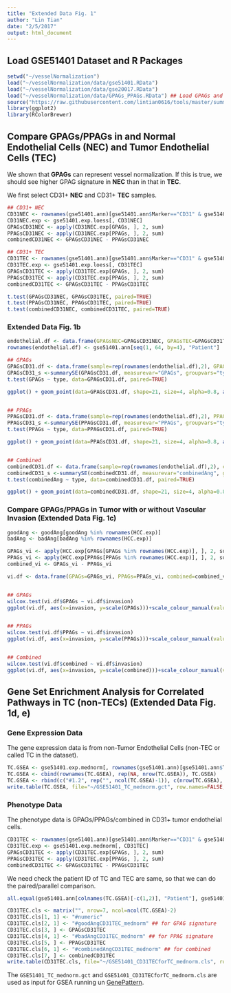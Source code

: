 ```yaml
---
title: "Extended Data Fig. 1"
author: "Lin Tian"
date: "2/5/2017"
output: html_document
---
```


## Load GSE51401 Dataset and R Packages

```r
setwd("~/vesselNormalization")
load("~/vesselNormalization/data/gse51401.RData")
load("~/vesselNormalization/data/gse20017.RData")
load("~/vesselNormalization/data/GPAGs_PPAGs.RData") ## Load GPAGs and PPAGs
source("https://raw.githubusercontent.com/lintian0616/tools/master/summarySE.R") ## Custom code for plotting error bars
library(ggplot2)
library(RColorBrewer)
```

## Compare GPAGs/PPAGs in and Normal Endothelial Cells (NEC) and Tumor Endothelial Cells (TEC)

We shown that **GPAGs** can represent vessel normalization. If this is true, we should see higher GPAG signature in **NEC** than in that in **TEC**.

We first select CD31+ **NEC** and CD31+ **TEC** samples.

```r
## CD31+ NEC
CD31NEC <- rownames(gse51401.ann)[gse51401.ann$Marker=="CD31" & gse51401.ann$Type=="NEC"]
CD31NEC.exp <- gse51401.exp.loess[, CD31NEC]
GPAGsCD31NEC <- apply(CD31NEC.exp[GPAGs, ], 2, sum)
PPAGsCD31NEC <- apply(CD31NEC.exp[PPAGs, ], 2, sum)
combinedCD31NEC <- GPAGsCD31NEC - PPAGsCD31NEC

## CD31+ TEC
CD31TEC <- rownames(gse51401.ann)[gse51401.ann$Marker=="CD31" & gse51401.ann$Type=="TEC"]
CD31TEC.exp <- gse51401.exp.loess[, CD31TEC]
GPAGsCD31TEC <- apply(CD31TEC.exp[GPAGs, ], 2, sum)
PPAGsCD31TEC <- apply(CD31TEC.exp[PPAGs, ], 2, sum)
combinedCD31TEC <- GPAGsCD31TEC - PPAGsCD31TEC

t.test(GPAGsCD31NEC, GPAGsCD31TEC, paired=TRUE)
t.test(PPAGsCD31NEC, PPAGsCD31TEC, paired=TRUE)
t.test(combinedCD31NEC, combinedCD31TEC, paired=TRUE)
```

### Extended Data Fig. 1b

```r
endothelial.df <- data.frame(GPAGsNEC=GPAGsCD31NEC, GPAGsTEC=GPAGsCD31TEC, PPAGsNEC=PPAGsCD31NEC, PPAGsTEC=PPAGsCD31TEC)
rownames(endothelial.df) <- gse51401.ann[seq(1, 64, by=4), "Patient"]

## GPAGs
GPAGsCD31.df <- data.frame(sample=rep(rownames(endothelial.df),2), GPAGs=c(endothelial.df$GPAGsNEC, endothelial.df$GPAGsTEC), type=c(rep("CD31+NEC", 16), rep("CD31+TEC", 16)), CD31ID=rep(seq(1,16),2))
GPAGsCD31_s <-summarySE(GPAGsCD31.df, measurevar="GPAGs", groupvars="type")
t.test(GPAGs ~ type, data=GPAGsCD31.df, paired=TRUE)

ggplot() + geom_point(data=GPAGsCD31.df, shape=21, size=4, alpha=0.8, aes(x=type, y=GPAGs, fill=sample)) + scale_fill_manual(values=c("#0a8a4b", "#b2e3f7", "#f6ec13", "#ed1f24", "#3953a4", "#f498c0", "#a53f97", "#af2824", "#d1d3d4", "#231f20", "#69bd45", "#fbb065", "#6479a2", "#925e1c", "#281d7b", "#4c5751")) + geom_line(data=GPAGsCD31.df, aes(x=type, y=GPAGs, colour=sample, group=sample)) + scale_colour_manual(values=c("#0a8a4b", "#b2e3f7", "#f6ec13", "#ed1f24", "#3953a4", "#f498c0", "#a53f97", "#af2824", "#d1d3d4", "#231f20", "#69bd45", "#fbb065", "#6479a2", "#925e1c", "#281d7b", "#4c5751")) + geom_errorbar(data=GPAGsCD31_s, aes(x=type, y=GPAGs, ymin=GPAGs-se, ymax=GPAGs+se), width=0.32)+ geom_boxplot(data=GPAGsCD31_s, aes(x=type, y=GPAGs), width=0.68, fill=NA) + scale_y_continuous(breaks=seq(300, 340, by=10), limits=c(290, 340))+theme_bw()+theme(axis.title.x = element_blank(), panel.grid.major=element_blank(), panel.grid.minor=element_blank(), panel.border=element_blank(), axis.line.x=element_line(colour="black"), axis.line.y=element_line(colour="black"))+coord_fixed(ratio=0.072)


## PPAGs
PPAGsCD31.df <- data.frame(sample=rep(rownames(endothelial.df),2), PPAGs=c(endothelial.df$PPAGsNEC, endothelial.df$PPAGsTEC), type=c(rep("CD31+NEC", 16), rep("CD31+TEC", 16)), CD31ID=rep(seq(1,16),2))
PPAGsCD31_s <-summarySE(PPAGsCD31.df, measurevar="PPAGs", groupvars="type")
t.test(PPAGs ~ type, data=PPAGsCD31.df, paired=TRUE)

ggplot() + geom_point(data=PPAGsCD31.df, shape=21, size=4, alpha=0.8, aes(x=type, y=PPAGs, fill=sample)) + scale_fill_manual(values=c("#0a8a4b", "#b2e3f7", "#f6ec13", "#ed1f24", "#3953a4", "#f498c0", "#a53f97", "#af2824", "#d1d3d4", "#231f20", "#69bd45", "#fbb065", "#6479a2", "#925e1c", "#281d7b", "#4c5751")) + geom_line(data=PPAGsCD31.df, aes(x=type, y=PPAGs, colour=sample, group=sample)) + scale_colour_manual(values=c("#0a8a4b", "#b2e3f7", "#f6ec13", "#ed1f24", "#3953a4", "#f498c0", "#a53f97", "#af2824", "#d1d3d4", "#231f20", "#69bd45", "#fbb065", "#6479a2", "#925e1c", "#281d7b", "#4c5751")) + geom_errorbar(data=PPAGsCD31_s, aes(x=type, y=PPAGs, ymin=PPAGs-se, ymax=PPAGs+se), width=0.32)+ geom_boxplot(data=PPAGsCD31_s, aes(x=type, y=PPAGs), width=0.68, fill=NA) + scale_y_continuous(breaks=seq(230, 270, by=10), limits=c(230, 270))+theme_bw()+theme(axis.title.x = element_blank(), panel.grid.major=element_blank(), panel.grid.minor=element_blank(), panel.border=element_blank(), axis.line.x=element_line(colour="black"), axis.line.y=element_line(colour="black"))+coord_fixed(ratio=0.1)


## Combined
combinedCD31.df <- data.frame(sample=rep(rownames(endothelial.df),2), combinedAng=c(endothelial.df$GPAGsNEC-endothelial.df$PPAGsNEC, endothelial.df$GPAGsTEC-endothelial.df$PPAGsTEC), type=c(rep("CD31+NEC", 16), rep("CD31+TEC", 16)), CD31ID=rep(seq(1,16),2))
combinedCD31_s <-summarySE(combinedCD31.df, measurevar="combinedAng", groupvars="type")
t.test(combinedAng ~ type, data=combinedCD31.df, paired=TRUE)

ggplot() + geom_point(data=combinedCD31.df, shape=21, size=4, alpha=0.8, aes(x=type, y=combinedAng, fill=sample)) + scale_fill_manual(values=c("#0a8a4b", "#b2e3f7", "#f6ec13", "#ed1f24", "#3953a4", "#f498c0", "#a53f97", "#af2824", "#d1d3d4", "#231f20", "#69bd45", "#fbb065", "#6479a2", "#925e1c", "#281d7b", "#4c5751")) + geom_line(data=combinedCD31.df, aes(x=type, y=combinedAng, colour=sample, group=sample)) + scale_colour_manual(values=c("#0a8a4b", "#b2e3f7", "#f6ec13", "#ed1f24", "#3953a4", "#f498c0", "#a53f97", "#af2824", "#d1d3d4", "#231f20", "#69bd45", "#fbb065", "#6479a2", "#925e1c", "#281d7b", "#4c5751")) + geom_errorbar(data=combinedCD31_s, aes(x=type, y=combinedAng, ymin=combinedAng-se, ymax=combinedAng+se), width=0.32)+ geom_boxplot(data=combinedCD31_s, aes(x=type, y=combinedAng), width=0.68, fill=NA) + scale_y_continuous(breaks=seq(50, 100, by=10), limits=c(48, 100))+theme_bw()+theme(axis.title.x = element_blank(), panel.grid.major=element_blank(), panel.grid.minor=element_blank(), panel.border=element_blank(), axis.line.x=element_line(colour="black"), axis.line.y=element_line(colour="black"))+coord_fixed(ratio=0.068)
```


### Compare GPAGs/PPAGs in Tumor with or without Vascular Invasion (Extended Data Fig. 1c)

```r
goodAng <- goodAng[goodAng %in% rownames(HCC.exp)]
badAng <- badAng[badAng %in% rownames(HCC.exp)]

GPAGs_vi <- apply(HCC.exp[GPAGs[GPAGs %in% rownames(HCC.exp)], ], 2, sum) ## vi: vascular invasion
PPAGs_vi <- apply(HCC.exp[PPAGs[PPAGs %in% rownames(HCC.exp)], ], 2, sum)
combined_vi <- GPAGs_vi - PPAGs_vi

vi.df <- data.frame(GPAGs=GPAGs_vi, PPAGs=PPAGs_vi, combined=combined_vi, invasion=HCC.ann$vascular_invasion)


## GPAGs
wilcox.test(vi.df$GPAGs ~ vi.df$invasion)
ggplot(vi.df, aes(x=invasion, y=scale(GPAGs)))+scale_colour_manual(values = c("#E41A1C","#377EB8"))+geom_point(aes(colour=invasion), size=2, position="jitter")+geom_boxplot(alpha=0, outlier.size=NA)+scale_y_continuous(breaks=seq(-2, 4, by=2), limits=c(-2, 4))+theme_bw()+theme(axis.title.x = element_blank(), panel.grid.major=element_blank(), panel.grid.minor=element_blank(), panel.border=element_blank(), axis.line.x=element_line(colour="black"), axis.line.y=element_line(colour="black"))+coord_fixed(ratio=0.68)


## PPAGs
wilcox.test(vi.df$PPAGs ~ vi.df$invasion)
ggplot(vi.df, aes(x=invasion, y=scale(PPAGs)))+scale_colour_manual(values = c("#E41A1C","#377EB8"))+geom_point(aes(colour=invasion), size=2, position="jitter")+geom_boxplot(alpha=0, outlier.size=NA)+scale_y_continuous(breaks=seq(-3, 3, by=2), limits=c(-3, 3))+theme_bw()+theme(axis.title.x = element_blank(), panel.grid.major=element_blank(), panel.grid.minor=element_blank(), panel.border=element_blank(), axis.line.x=element_line(colour="black"), axis.line.y=element_line(colour="black"))+coord_fixed(ratio=0.68)


## Combined
wilcox.test(vi.df$combined ~ vi.df$invasion)
ggplot(vi.df, aes(x=invasion, y=scale(combined)))+scale_colour_manual(values = c("#E41A1C","#377EB8"))+geom_point(aes(colour=invasion), size=2, position="jitter")+geom_boxplot(alpha=0, outlier.size=NA)+scale_y_continuous(breaks=seq(-4, 4, by=2), limits=c(-4, 4))+theme_bw()+theme(axis.title.x = element_blank(), panel.grid.major=element_blank(), panel.grid.minor=element_blank(), panel.border=element_blank(), axis.line.x=element_line(colour="black"), axis.line.y=element_line(colour="black"))+coord_fixed(ratio=0.56)
```

## Gene Set Enrichment Analysis for Correlated Pathways in TC (non-TECs) (Extended Data Fig. 1d, e)

### Gene Expression Data

The gene expression data is from non-Tumor Endothelial Cells (non-TEC or called TC in the dataset).

```r
TC.GSEA <- gse51401.exp.mednorm[, rownames(gse51401.ann)[gse51401.ann$Type=="TC"]]
TC.GSEA <- cbind(rownames(TC.GSEA), rep(NA, nrow(TC.GSEA)), TC.GSEA)
TC.GSEA <- rbind(c("#1.2", rep("", ncol(TC.GSEA)-1)), c(nrow(TC.GSEA), ncol(TC.GSEA)-2, rep("", ncol(TC.GSEA)-2)), c("NAME", "Description", colnames(TC.GSEA)[c(-1, -2)]), TC.GSEA)
write.table(TC.GSEA, file="~/GSE51401_TC_mednorm.gct", row.names=FALSE, col.names=FALSE, sep="\t", quote=FALSE)
```

### Phenotype Data

The phenotype data is GPAGs/PPAGs/combined in CD31+ tumor endothelial cells.

```r
CD31TEC <- rownames(gse51401.ann)[gse51401.ann$Marker=="CD31" & gse51401.ann$Type=="TEC" & gse51401.ann$Patient %in% gse51401.ann[rownames(gse51401.ann)[gse51401.ann$Type=="TC"], "Patient"]]
CD31TEC.exp <- gse51401.exp.mednorm[, CD31TEC]
GPAGsCD31TEC <- apply(CD31TEC.exp[GPAGs, ], 2, sum)
PPAGsCD31TEC <- apply(CD31TEC.exp[PPAGs, ], 2, sum)
combinedCD31TEC <- GPAGsCD31TEC - PPAGsCD31TEC
```

We need check the patient ID of TC and TEC are same, so that we can do the paired/parallel comparison.

```r
all.equal(gse51401.ann[colnames(TC.GSEA)[-c(1,2)], "Patient"], gse51401.ann[colnames(CD31TEC.exp), "Patient"])

CD31TEC.cls <- matrix("", nrow=7, ncol=ncol(TC.GSEA)-2)
CD31TEC.cls[1, 1] <- "#numeric"
CD31TEC.cls[2, 1] <- "#goodAngCD31TEC_mednorm" ## for GPAG signature
CD31TEC.cls[3, ] <- GPAGsCD31TEC
CD31TEC.cls[4, 1] <- "#badAngCD31TEC_mednorm" ## for PPAG signature
CD31TEC.cls[5, ] <- PPAGsCD31TEC
CD31TEC.cls[6, 1] <- "#combinedAngCD31TEC_mednorm" ## for combined
CD31TEC.cls[7, ] <- combinedCD31TEC
write.table(CD31TEC.cls, file="~/GSE51401_CD31TECforTC_mednorm.cls", row.names=FALSE, col.names=FALSE, sep=" ", quote=FALSE)
```

The `GSE51401_TC_mednorm.gct` and `GSE51401_CD31TECforTC_mednorm.cls` are used as input for GSEA running un [GenePattern](https://genepattern.broadinstitute.org/gp/pages/login.jsf).
